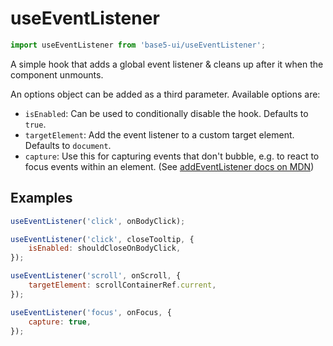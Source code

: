 

<Meta title="Hooks/useEventListener" component={useEventListener} />

# useEventListener

```jsx
import useEventListener from 'base5-ui/useEventListener';
```

A simple hook that adds a global event listener & cleans up after it when the component unmounts.

An options object can be added as a third parameter. Available options are:

-   `isEnabled`: Can be used to conditionally disable the hook. Defaults to `true`.
-   `targetElement`: Add the event listener to a custom target element. Defaults to `document`.
-   `capture`: Use this for capturing events that don't bubble, e.g. to react to focus events within an element. (See [addEventListener docs on MDN](https://developer.mozilla.org/en-US/docs/Web/API/EventTarget/addEventListener))

## Examples

```js
useEventListener('click', onBodyClick);
```

```js
useEventListener('click', closeTooltip, {
	isEnabled: shouldCloseOnBodyClick,
});
```

```js
useEventListener('scroll', onScroll, {
	targetElement: scrollContainerRef.current,
});
```

```js
useEventListener('focus', onFocus, {
	capture: true,
});
```
